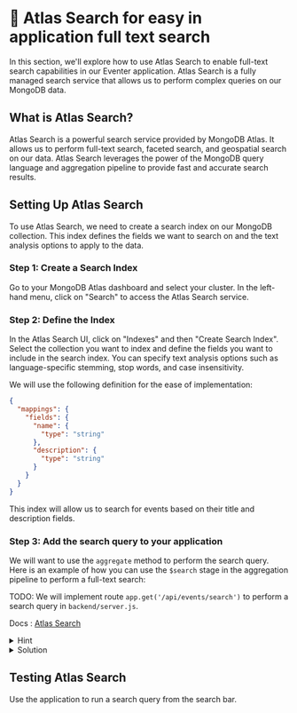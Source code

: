 # 🔎 Atlas Search for easy in application full text search

In this section, we'll explore how to use Atlas Search to enable full-text search capabilities in our Eventer application. Atlas Search is a fully managed search service that allows us to perform complex queries on our MongoDB data.

## What is Atlas Search?

Atlas Search is a powerful search service provided by MongoDB Atlas. It allows us to perform full-text search, faceted search, and geospatial search on our data. Atlas Search leverages the power of the MongoDB query language and aggregation pipeline to provide fast and accurate search results.


## Setting Up Atlas Search

To use Atlas Search, we need to create a search index on our MongoDB collection. This index defines the fields we want to search on and the text analysis options to apply to the data.

### Step 1: Create a Search Index

Go to your MongoDB Atlas dashboard and select your cluster. In the left-hand menu, click on "Search" to access the Atlas Search service.


### Step 2: Define the Index

In the Atlas Search UI, click on "Indexes" and then "Create Search Index". Select the collection you want to index and define the fields you want to include in the search index. You can specify text analysis options such as language-specific stemming, stop words, and case insensitivity.

We will use the following definition for the ease of implementation:

```json
{
  "mappings": {
    "fields": {
      "name": {
        "type": "string"
      },
      "description": {
        "type": "string"
      }
    }
  }
}
```

This index will allow us to search for events based on their title and description fields.


### Step 3: Add the search query to your application

We will want to use the `aggregate` method to perform the search query. Here is an example of how you can use the `$search` stage in the aggregation pipeline to perform a full-text search:

TODO: We will implement route `app.get('/api/events/search')` to perform a search query in `backend/server.js`.

Docs : [Atlas Search](https://docs.atlas.mongodb.com/reference/atlas-search/)


<details>
<summary>Hint</summary>

Use the `$search` stage and with index name `default`, operator `text` with `path : ["description","title"]` in the aggregation pipeline to perform a full-text search on the indexed fields.

</details>


<details>
<summary>Solution</summary>

```javascript
// backend/server.js

app.get('/api/events/search/:query', async (req, res) => {
 
  const { query } = req.params;
  try {
    const result = await db.collection('events').aggregate([
        {
            $search: {
                index: 'default',
                text: {
                    query: query,
                    path: ["description", "name"]
                }
            }
        }
    ]).toArray();
    res.json(result);
} catch (error) {
    console.error('Error searching events:', error);
    res.status(500).json({ error: 'Error searching events' });
}
});
```

</details>


## Testing Atlas Search

Use the application to run a search query from the search bar.

